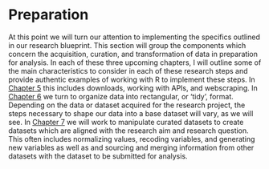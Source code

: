 # Preparation {#part-preparation}

At this point we will turn our attention to implementing the specifics outlined in our research blueprint. This section will group the components which concern the acquisition, curation, and transformation of data in preparation for analysis. In each of these three upcoming chapters, I will outline some of the main characteristics to consider in each of these research steps and provide authentic examples of working with R to implement these steps. In [Chapter 5](#sec-acquire-data) this includes downloads, working with APIs, and webscraping. In [Chapter 6](#sec-curate-data) we turn to organize data into rectangular, or 'tidy', format. Depending on the data or dataset acquired for the research project, the steps necessary to shape our data into a base dataset will vary, as we will see. In [Chapter 7](#sec-transform-data) we will work to manipulate curated datasets to create datasets which are aligned with the research aim and research question. This often includes normalizing values, recoding variables, and generating new variables as well as and sourcing and merging information from other datasets with the dataset to be submitted for analysis. 

<!-- "Preparation" covers a variety of implementation approaches for each stage for deriving a dataset ready for statistical analysis which includes acquiring, curating, and transforming data.  -->
